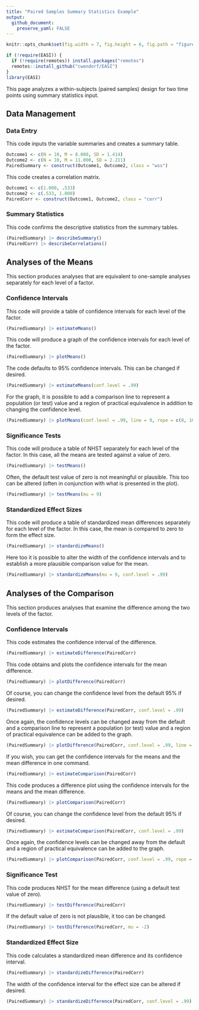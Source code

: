 ```yaml
---
title: "Paired Samples Summary Statistics Example"
output:
  github_document:
    preserve_yaml: FALSE
---
```


```r
knitr::opts_chunk$set(fig.width = 7, fig.height = 6, fig.path = "figures/", echo = TRUE, warning = FALSE, message = FALSE)
```

```r
if (!require(EASI)) {
  if (!require(remotes)) install.packages("remotes")
  remotes::install_github("cwendorf/EASI")
}
library(EASI)
```

This page analyzes a within-subjects (paired samples) design for two time points using summary statistics input.

## Data Management

### Data Entry

This code inputs the variable summaries and creates a summary table.
```r
Outcome1 <- c(N = 10, M = 8.000, SD = 1.414)
Outcome2 <- c(N = 10, M = 11.000, SD = 2.211)
PairedSummary <- construct(Outcome1, Outcome2, class = "wss")
```

This code creates a correlation matrix.
```r
Outcome1 <- c(1.000, .533)
Outcome2 <- c(.533, 1.000)
PairedCorr <- construct(Outcome1, Outcome2, class = "corr")
```

### Summary Statistics

This code confirms the descriptive statistics from the summary tables.
```r
(PairedSummary) |> describeSummary()
(PairedCorr) |> describeCorrelations()
```

## Analyses of the Means

This section produces analyses that are equivalent to one-sample analyses separately for each level of a factor.

### Confidence Intervals

This code will provide a table of confidence intervals for each level of the factor.
```r
(PairedSummary) |> estimateMeans()
```

This code will produce a graph of the confidence intervals for each level of the factor.
```r
(PairedSummary) |> plotMeans()
```

The code defaults to 95% confidence intervals. This can be changed if desired.
```r
(PairedSummary) |> estimateMeans(conf.level = .99)
```

For the graph, it is possible to add a comparison line to represent a population (or test) value and a region of practical equivalence in addition to changing the confidence level.
```r
(PairedSummary) |> plotMeans(conf.level = .99, line = 9, rope = c(8, 10))
```

### Significance Tests

This code will produce a table of NHST separately for each level of the factor. In this case, all the means are tested against a value of zero.
```r
(PairedSummary) |> testMeans()
```

Often, the default test value of zero is not meaningful or plausible. This too can be altered (often in conjunction with what is presented in the plot).
```r
(PairedSummary) |> testMeans(mu = 9)
```

### Standardized Effect Sizes

This code will produce a table of standardized mean differences separately for each level of the factor. In this case, the mean is compared to zero to form the effect size.
```r
(PairedSummary) |> standardizeMeans()
```

Here too it is possible to alter the width of the confidence intervals and to establish a more plausible comparison value for the mean.
```r
(PairedSummary) |> standardizeMeans(mu = 9, conf.level = .99)
```

## Analyses of the Comparison

This section produces analyses that examine the difference among the two levels of the factor.

### Confidence Intervals

This code estimates the confidence interval of the difference.
```r
(PairedSummary) |> estimateDifference(PairedCorr)
```

This code obtains and plots the confidence intervals for the mean difference.
```r
(PairedSummary) |> plotDifference(PairedCorr)
```

Of course, you can change the confidence level from the default 95% if desired.
```r
(PairedSummary) |> estimateDifference(PairedCorr, conf.level = .99)
```

Once again, the confidence levels can be changed away from the default and a comparison line to represent a population (or test) value and a region of practical equivalence can be added to the graph.
```r
(PairedSummary) |> plotDifference(PairedCorr, conf.level = .99, line = 0, rope = c(-2, 2))
```

If you wish, you can get the confidence intervals for the means and the mean difference in one command.
```r
(PairedSummary) |> estimateComparison(PairedCorr)
```

This code produces a difference plot using the confidence intervals for the means and the mean difference.
```r
(PairedSummary) |> plotComparison(PairedCorr)
```

Of course, you can change the confidence level from the default 95% if desired.
```r
(PairedSummary) |> estimateComparison(PairedCorr, conf.level = .99)
```

Once again, the confidence levels can be changed away from the default and a region of practical equivalence can be added to the graph.
```r
(PairedSummary) |> plotComparison(PairedCorr, conf.level = .99, rope = c(-2, 2))
```

### Significance Test

This code produces NHST for the mean difference (using a default test value of zero).
```r
(PairedSummary) |> testDifference(PairedCorr)
```

If the default value of zero is not plausible, it too can be changed.
```r
(PairedSummary) |> testDifference(PairedCorr, mu = -2)
```

### Standardized Effect Size

This code calculates a standardized mean difference and its confidence interval.
```r
(PairedSummary) |> standardizeDifference(PairedCorr)
```

The width of the confidence interval for the effect size can be altered if desired.
```r
(PairedSummary) |> standardizeDifference(PairedCorr, conf.level = .99)
```
